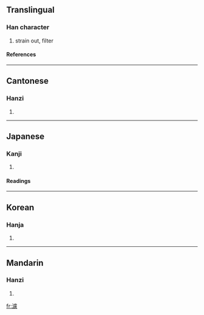 {{see|滤|濾}}

==Translingual==
===Han character===
{{Han char|rn=85|rad=水|as=15|sn=18|four=3113<sub>6</sub>|canj=水卜心心 (EYPP)}}
# strain out, filter
====References====
{{Han ref|kx=0658.080|dkj=18565|dj=1068.110|hdz=31777.150|uh=6FFE|ud=28670|bh=C26F|bd=49775}}

----
==Cantonese==
===Hanzi===
{{yue-hanzi|jyut=|y=leui6}}
# {{defn|Cantonese}}

----
==Japanese==
===Kanji===
{{ja-kanji|grade=|rs=水15}}
# {{defn|Japanese}} 
====Readings====
{{ja-readings|on=[[りょ]] (ryo), [[ろ]] (ro)|kun=[[こす]] (kosu)}}

----
==Korean==
===Hanja===
{{ko-hanja|hangeul=려>여|eumhun=|rv=ryeo>yeo|mr=ryŏ>yŏ|y=ley>ey}}
# {{defn|Korean}}

----
==Mandarin==
===Hanzi===
{{cmn-hanzi|sim=滤|pin=[[lǜ]] (lü4), [[yǎng]] (yang3)|wg=lü<sup>4</sup>, yang<sup>3</sup>}}
# {{defn|Mandarin}}

[[fr:濾]]